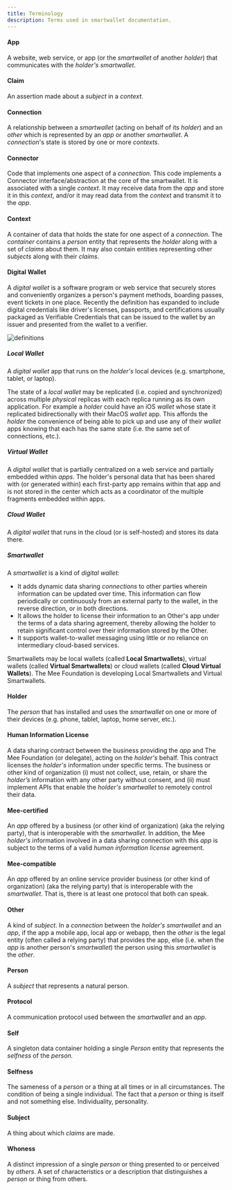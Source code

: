 ```yaml
---
title: Terminology
description: Terms used in smartwallet documentation.
---
```

#### App

A website, web service, or app (or the *smartwallet* of another *holder*) that communicates with the *holder's* *smartwallet*.

#### Claim

An assertion made about a *subject* in a *context*.

#### Connection

A relationship between a *smartwallet* (acting on behalf of its *holder*) and an *other* which is represented by an *app* or another *smartwallet*. A *connection*'s state is stored by one or more *contexts*. 

#### Connector

Code that implements one aspect of a *connection*. This code implements a Connector interface/abstraction at the core of the smartwallet. It is associated with a single *context*. It may receive data from the *app* and store it in this *context*, and/or it may read data from the *context* and transmit it to the *app*.

#### Context

A container of data that holds the state for one aspect of a *connection*. The *container* contains a *person* entity that represents the *holder* along with a set of *claims* about them. It may also contain entities representing other *subjects* along with their *claims*.

#### Digital Wallet

A *digital wallet* is a software program or web service that securely stores and conveniently organizes a person's payment methods, boarding passes, event tickets in one place. Recently the definition has expanded to include digital credentials like driver's licenses, passports, and certifications usually packaged as Verifiable Credentials that can be issued to the wallet by an issuer and presented from the wallet to a verifier. 

![definitions](../images/definitions.png)

##### Local Wallet

A *digital wallet* app that runs on the *holder's* local devices (e.g. smartphone, tablet, or laptop). 

The state of a *local wallet* may be replicated (i.e. copied and synchronized) across multiple *physical* replicas with each replica running as its own application. For example a *holder* could have an iOS *wallet* whose state it replicated bidirectionally with their MacOS *wallet* app. This affords the *holder* the convenience of being able to pick up and use any of their *wallet* apps knowing that each has the same state (i.e. the same set of connections, etc.).

##### Virtual Wallet

A *digital wallet* that is partially centralized on a web service and partially embedded within *apps*. The holder's personal data that has been shared with (or generated within) each first-party app remains within that app and is not stored in the center which acts as a coordinator of the multiple fragments embedded within apps.

##### Cloud Wallet

A *digital wallet* that runs in the cloud (or is self-hosted) and stores its data there.

##### Smartwallet

A *smartwallet* is a kind of *digital wallet:*

- It adds dynamic data sharing *connections* to other parties wherein information can be updated over time. This information can flow periodically or continuously from an external party to the wallet, in the reverse direction, or in both directions.
- It allows the holder to license their information to an Other's app under the terms of a data sharing agreement, thereby allowing the holder to retain significant control over their information stored by the Other.
- It supports wallet-to-wallet messaging using little or no reliance on intermediary cloud-based services.

Smartwallets may be local wallets (called **Local Smartwallets**), virtual wallets (called **Virtual Smartwallets**) or cloud wallets (called **Cloud Virtual Wallets**). The Mee Foundation is developing Local Smartwallets and Virtual Smartwallets.

#### Holder

The *person* that has installed and uses the *smartwallet* on one or more of their devices (e.g. phone, tablet, laptop, home server, etc.).

#### Human Information License

A data sharing contract between the business providing the *app* and The Mee Foundation (or delegate), acting on the *holder's* behalf. This contract licenses the *holder's* information under specific terms. The business or other kind of organization (i) must not collect, use, retain, or share the *holder’s* information with any other party without consent, and (ii) must implement APIs that enable the *holder's* *smartwallet* to remotely control their data.

#### Mee-certified

An *app* offered by a business (or other kind of organization) (aka the relying party), that is interoperable with the *smartwallet*. In addition, the Mee *holder's* information involved in a data sharing connection with this *app* is subject to the terms of a valid *human information license* agreement.

#### Mee-compatible

An *app* offered by an online service provider business (or other kind of organization) (aka the relying party) that is interoperable with the *smartwallet*. That is, there is at least one protocol that both can speak.

#### Other

A kind of *subject*. In a *connection* between the *holder's* *smartwallet* and an *app*, if the app a mobile app, local app or webapp, then the *other* is the legal entity (often called a relying party) that provides the app, else (i.e. when the *app* is another person's *smartwallet*) the person using this *smartwallet* is the *other*.

#### Person

A *subject* that represents a natural person.

#### Protocol

A communication protocol used between the *smartwallet* and an *app*.

#### Self

A singleton data container holding a single *Person* entity that represents the *selfness* of the *person.*

#### Selfness

The sameness of a *person* or a thing at all times or in all circumstances. The condition of being a single individual. The fact that a *person* or thing is itself and not something else. Individuality, personality. 

#### Subject

A thing about which *claims* are made.

#### Whoness

A distinct impression of a single *person* or thing presented to or perceived by *others*. A set of characteristics or a description that distinguishes a *person* or thing from others. 
